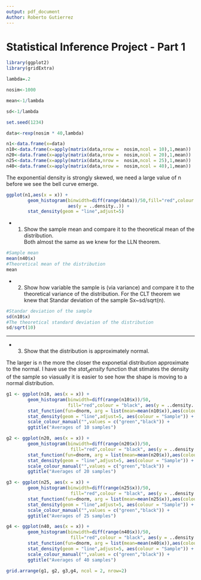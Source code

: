 ```yaml
---
output: pdf_document
Author: Roberto Gutierrez
---
```

Statistical Inference Project - Part 1  
========================================  


```r
library(ggplot2)
library(gridExtra)

```

```r
lambda=.2

nosim<-1000

mean<-1/lambda

sd<-1/lambda

set.seed(1234)

data<-rexp(nosim * 40,lambda)

n1<-data.frame(x=data)
n10<-data.frame(x=apply(matrix(data,nrow =  nosim,ncol = 10),1,mean))
n20<-data.frame(x=apply(matrix(data,nrow =  nosim,ncol = 20),1,mean))
n25<-data.frame(x=apply(matrix(data,nrow =  nosim,ncol = 25),1,mean))
n40<-data.frame(x=apply(matrix(data,nrow =  nosim,ncol = 40),1,mean))
```


The exponential density is strongly skewed, we need a large value of n before we see the bell curve emerge.

```r
ggplot(n1,aes(x = x)) +
        geom_histogram(binwidth=diff(range(data))/50,fill="red",colour = "black", 
                       aes(y = ..density..)) +
        stat_density(geom = "line",adjust=5)
```


* 1. Show the sample mean and compare it to the theoretical mean of the distribution.  
Both almost the same as we knew for the LLN theorem.

```r
#Sample mean
mean(n40$x)
#Theoretical mean of the distribution
mean
```


* 2. Show how variable the sample is (via variance) and compare it to the theoretical variance of the distribution.
For the CLT theorem we knew that Standar deviation of the sample Sx~sd/sqrt(n).

```r
#Standar deviation of the sample
sd(n10$x)
#The theoretical standard deviation of the distribution
sd/sqrt(10)
```


------

* 3. Show that the distribution is approximately normal.  

The larger is n the more the closer the exponetial distribution approximate to the normal.
I have use the $stat_density$ function that stimates the density of the sample so viasually it is easier to see how the shape
is moving to a normal distribution.

```r
g1 <- ggplot(n10, aes(x = x)) + 
        geom_histogram(binwidth=diff(range(n10$x))/50,
                       fill="red",colour = "black", aes(y = ..density..)) +
        stat_function(fun=dnorm, arg = list(mean=mean(n10$x)),aes(colour = "Normal")) +
        stat_density(geom = "line",adjust=5, aes(colour = "Sample")) +
        scale_colour_manual("",values = c("green","black")) +
        ggtitle("Averages of 10 samples")

g2 <- ggplot(n20, aes(x = x)) + 
        geom_histogram(binwidth=diff(range(n20$x))/50,
                        fill="red",colour = "black", aes(y = ..density..)) +
        stat_function(fun=dnorm, arg = list(mean=mean(n20$x)),aes(colour = "Normal")) +
        stat_density(geom = "line",adjust=5, aes(colour = "Sample")) +
        scale_colour_manual("",values = c("green","black")) +
        ggtitle("Averages of 20 samples")

g3 <- ggplot(n25, aes(x = x)) + 
        geom_histogram(binwidth=diff(range(n25$x))/50,
                        fill="red",colour = "black", aes(y = ..density..)) +
        stat_function(fun=dnorm, arg = list(mean=mean(n25$x)),aes(colour = "Normal")) +
        stat_density(geom = "line",adjust=5, aes(colour = "Sample")) +
        scale_colour_manual("",values = c("green","black")) +
        ggtitle("Averages of 25 samples")

g4 <- ggplot(n40, aes(x = x)) +
        geom_histogram(binwidth=diff(range(n40$x))/50,
                        fill="red",colour = "black", aes(y = ..density..)) +
        stat_function(fun=dnorm, arg = list(mean=mean(n40$x)),aes(colour = "Normal")) +
        stat_density(geom = "line",adjust=5, aes(colour = "Sample")) +
        scale_colour_manual("",values = c("green","black")) +
        ggtitle("Averages of 40 samples")

grid.arrange(g1, g2, g3,g4, ncol = 2, nrow=2)

```







